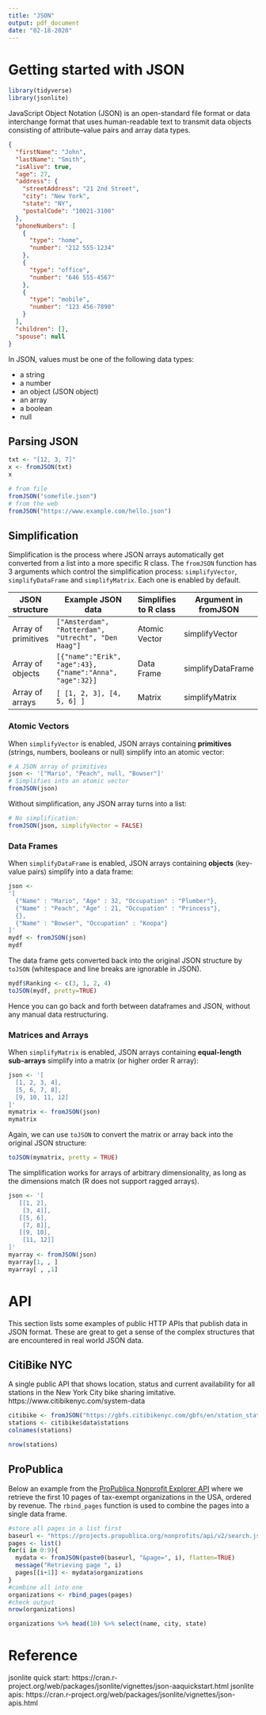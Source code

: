 ```yaml
---
title: "JSON"
output: pdf_document
date: "02-18-2020"
---
```


# Getting started with JSON

```r
library(tidyverse)
library(jsonlite)
```

JavaScript Object Notation (JSON) is an open-standard file format or data interchange format that uses human-readable text to transmit data objects consisting of attribute–value pairs and array data types.

```json
{
  "firstName": "John",
  "lastName": "Smith",
  "isAlive": true,
  "age": 27,
  "address": {
    "streetAddress": "21 2nd Street",
    "city": "New York",
    "state": "NY",
    "postalCode": "10021-3100"
  },
  "phoneNumbers": [
    {
      "type": "home",
      "number": "212 555-1234"
    },
    {
      "type": "office",
      "number": "646 555-4567"
    },
    {
      "type": "mobile",
      "number": "123 456-7890"
    }
  ],
  "children": [],
  "spouse": null
}
```


In JSON, values must be one of the following data types:

- a string
- a number
- an object (JSON object)
- an array
- a boolean
- null


## Parsing JSON

```r
txt <- "[12, 3, 7]"
x <- fromJSON(txt)
x
```

```r
# from file
fromJSON("somefile.json")
# from the web
fromJSON("https://www.example.com/hello.json")
```


## Simplification

Simplification is the process where JSON arrays automatically get converted from a list into a more specific R class. The `fromJSON` function has 3 arguments which control the simplification process: `simplifyVector`, `simplifyDataFrame` and `simplifyMatrix`. Each one is enabled by default.

| JSON structure        | Example JSON data                                        | Simplifies to R class | Argument in fromJSON | 
| ----------------------|----------------------------------------------------------|-----------------------|----------------------|
| Array of primitives   | `["Amsterdam", "Rotterdam", "Utrecht", "Den Haag"]`      | Atomic Vector         | simplifyVector       | 
| Array of objects      | `[{"name":"Erik", "age":43}, {"name":"Anna", "age":32}]` | Data Frame            | simplifyDataFrame    | 
| Array of arrays       | `[ [1, 2, 3], [4, 5, 6] ]`                               | Matrix                | simplifyMatrix       |


### Atomic Vectors

When `simplifyVector` is enabled, JSON arrays containing **primitives** (strings, numbers, booleans or null) simplify into an atomic vector:

```r
# A JSON array of primitives
json <- '["Mario", "Peach", null, "Bowser"]'
# Simplifies into an atomic vector
fromJSON(json)
```

Without simplification, any JSON array turns into a list: 

```r
# No simplification:
fromJSON(json, simplifyVector = FALSE)
```


### Data Frames

When `simplifyDataFrame` is enabled, JSON arrays containing **objects** (key-value pairs) simplify into a data frame:

```r
json <-
'[
  {"Name" : "Mario", "Age" : 32, "Occupation" : "Plumber"}, 
  {"Name" : "Peach", "Age" : 21, "Occupation" : "Princess"},
  {},
  {"Name" : "Bowser", "Occupation" : "Koopa"}
]'
mydf <- fromJSON(json)
mydf
```

The data frame gets converted back into the original JSON structure by `toJSON` (whitespace and line breaks are ignorable in JSON).

```r
mydf$Ranking <- c(3, 1, 2, 4)
toJSON(mydf, pretty=TRUE)
```

Hence you can go back and forth between dataframes and JSON, without any manual data restructuring.

### Matrices and Arrays

When `simplifyMatrix` is enabled, JSON arrays containing **equal-length sub-arrays** simplify into a matrix (or higher order R array):

```r
json <- '[
  [1, 2, 3, 4],
  [5, 6, 7, 8],
  [9, 10, 11, 12]
]'
mymatrix <- fromJSON(json)
mymatrix
```

Again, we can use `toJSON` to convert the matrix or array back into the original JSON structure:

```r
toJSON(mymatrix, pretty = TRUE)
```

The simplification works for arrays of arbitrary dimensionality, as long as the dimensions match (R does not support ragged arrays).

```r
json <- '[
   [[1, 2], 
    [3, 4]],
   [[5, 6], 
    [7, 8]],
   [[9, 10],
    [11, 12]]
]'
myarray <- fromJSON(json)
myarray[1, , ]
myarray[ , ,1]
```

# API

This section lists some examples of public HTTP APIs that publish data in JSON format. These are great to get a sense of the complex structures that are encountered in real world JSON data.

## CitiBike NYC

A single public API that shows location, status and current availability for all stations in the New York City bike sharing imitative. https://www.citibikenyc.com/system-data


```r
citibike <- fromJSON("https://gbfs.citibikenyc.com/gbfs/en/station_status.json")
stations <- citibike$data$stations
colnames(stations)
```

```r
nrow(stations)
```


## ProPublica

Below an example from the [ProPublica Nonprofit Explorer API](https://projects.propublica.org/nonprofits/api) where we retrieve the first 10 pages of tax-exempt organizations in the USA, ordered by revenue. The `rbind_pages` function is used to combine the pages into a single data frame.



```r
#store all pages in a list first
baseurl <- "https://projects.propublica.org/nonprofits/api/v2/search.json?order=revenue&sort_order=desc"
pages <- list()
for(i in 0:9){
  mydata <- fromJSON(paste0(baseurl, "&page=", i), flatten=TRUE)
  message("Retrieving page ", i)
  pages[[i+1]] <- mydata$organizations
}
#combine all into one
organizations <- rbind_pages(pages)
#check output
nrow(organizations)
```

```r
organizations %>% head(10) %>% select(name, city, state)
```



# Reference

jsonlite quick start: https://cran.r-project.org/web/packages/jsonlite/vignettes/json-aaquickstart.html
jsonlite apis: https://cran.r-project.org/web/packages/jsonlite/vignettes/json-apis.html